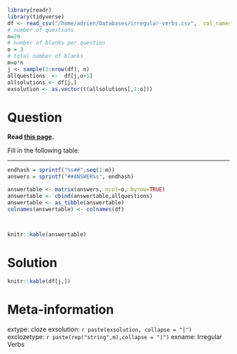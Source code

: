 ```r
library(readr)
library(tidyverse)
df <- read_csv("/home/adrien/Databases/irregular-verbs.csv",  col_names=TRUE)
# number of questions
n=20
# number of blanks per question
o = 3
# total number of blanks
m=o*n
j <- sample(1:nrow(df), n)
allquestions  <-  df[j,o+1]
allsolutions <- df[j,]
exsolution <- as.vector(t(allsolutions[,1:o]))
```

Question
========

**Read [this page](https://adrienmeli.github.io/irregular-verbs/).**

Fill in the following table:

***

```r

endhash = sprintf("%s##",seq(1:m))
answers = sprintf("##ANSWER%s", endhash)

answertable <- matrix(answers, ncol=o, byrow=TRUE)
answertable <- cbind(answertable,allquestions)
answertable <- as_tibble(answertable)
colnames(answertable) <- colnames(df)



knitr::kable(answertable)
```

Solution
========

```r
knitr::kable(df[j,])
```



Meta-information
================
extype: cloze
exsolution: `r paste(exsolution, collapse = "|")`
exclozetype: `r paste(rep("string",m),collapse = "|")`
exname: Irregular Verbs

